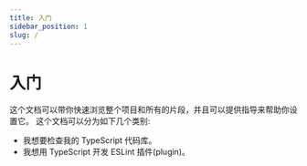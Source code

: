 ```yaml
---
title: 入门
sidebar_position: 1
slug: /
---
```



# 入门

<!-- 这些文档将给你一个项目及其所有部分的快速概述，并提供指导来帮助你建立。 -->
这个文档可以带你快速浏览整个项目和所有的片段，并且可以提供指导来帮助你设置它。
这个文档可以分为如下几个类别:

- <Link to="/docs/linting/">我想要检查我的 TypeScript 代码库。</Link>
- <Link to="/docs/development/custom-rules">我想用 TypeScript 开发 ESLint 插件(plugin)。</Link>